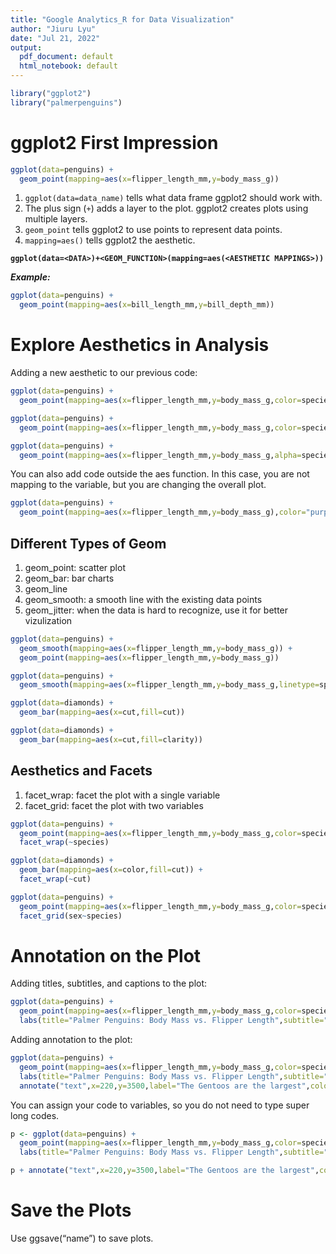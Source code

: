 ```yaml
---
title: "Google Analytics_R for Data Visualization"
author: "Jiuru Lyu"
date: "Jul 21, 2022"
output:
  pdf_document: default
  html_notebook: default
---
```


```r
library("ggplot2")
library("palmerpenguins")
```

# ggplot2 First Impression

```r
ggplot(data=penguins) + 
  geom_point(mapping=aes(x=flipper_length_mm,y=body_mass_g))
```

1.  `ggplot(data=data_name)` tells what data frame ggplot2 should work with.
2.  The plus sign (`+`) adds a layer to the plot. ggplot2 creates plots using multiple layers.
3.  `geom_point` tells ggplot2 to use points to represent data points.
4.  `mapping=aes()` tells ggplot2 the aesthetic.

**`ggplot(data=<DATA>)+<GEOM_FUNCTION>(mapping=aes(<AESTHETIC MAPPINGS>))`**

***Example:***

```r
ggplot(data=penguins) + 
  geom_point(mapping=aes(x=bill_length_mm,y=bill_depth_mm))
```

# Explore Aesthetics in Analysis

Adding a new aesthetic to our previous code:

```r
ggplot(data=penguins) + 
  geom_point(mapping=aes(x=flipper_length_mm,y=body_mass_g,color=species))
```

```r
ggplot(data=penguins) + 
  geom_point(mapping=aes(x=flipper_length_mm,y=body_mass_g,color=species,shape=species,size=species))
```

```r
ggplot(data=penguins) + 
  geom_point(mapping=aes(x=flipper_length_mm,y=body_mass_g,alpha=species))
```

You can also add code outside the aes function. In this case, you are not mapping to the variable, but you are changing the overall plot.

```r
ggplot(data=penguins) + 
  geom_point(mapping=aes(x=flipper_length_mm,y=body_mass_g),color="purple")
```

## Different Types of Geom

1.  geom_point: scatter plot
2.  geom_bar: bar charts
3.  geom_line
4.  geom_smooth: a smooth line with the existing data points
5.  geom_jitter: when the data is hard to recognize, use it for better vizulization

```r
ggplot(data=penguins) + 
  geom_smooth(mapping=aes(x=flipper_length_mm,y=body_mass_g)) +
  geom_point(mapping=aes(x=flipper_length_mm,y=body_mass_g))
```

```r
ggplot(data=penguins) + 
  geom_smooth(mapping=aes(x=flipper_length_mm,y=body_mass_g,linetype=species))
```

```r
ggplot(data=diamonds) + 
  geom_bar(mapping=aes(x=cut,fill=cut))
```

```r
ggplot(data=diamonds) + 
  geom_bar(mapping=aes(x=cut,fill=clarity))
```

## Aesthetics and Facets

1.  facet_wrap: facet the plot with a single variable
2.  facet_grid: facet the plot with two variables

```r
ggplot(data=penguins) + 
  geom_point(mapping=aes(x=flipper_length_mm,y=body_mass_g,color=species)) + 
  facet_wrap(~species)
```

```r
ggplot(data=diamonds) + 
  geom_bar(mapping=aes(x=color,fill=cut)) + 
  facet_wrap(~cut)

```

```r
ggplot(data=penguins) + 
  geom_point(mapping=aes(x=flipper_length_mm,y=body_mass_g,color=species)) + 
  facet_grid(sex~species)

```

# Annotation on the Plot

Adding titles, subtitles, and captions to the plot:

```r
ggplot(data=penguins) + 
  geom_point(mapping=aes(x=flipper_length_mm,y=body_mass_g,color=species)) + 
  labs(title="Palmer Penguins: Body Mass vs. Flipper Length",subtitle="Sample of Three Penguin Species",caption="Data collected by Dr. Kristen Gorman")
```

Adding annotation to the plot:

```r
ggplot(data=penguins) + 
  geom_point(mapping=aes(x=flipper_length_mm,y=body_mass_g,color=species)) + 
  labs(title="Palmer Penguins: Body Mass vs. Flipper Length",subtitle="Sample of Three Penguin Species",caption="Data collected by Dr. Kristen Gorman") + 
  annotate("text",x=220,y=3500,label="The Gentoos are the largest",color="purple",fontface="bold",size=4.5)
```

You can assign your code to variables, so you do not need to type super long codes.

```r
p <- ggplot(data=penguins) + 
  geom_point(mapping=aes(x=flipper_length_mm,y=body_mass_g,color=species)) + 
  labs(title="Palmer Penguins: Body Mass vs. Flipper Length",subtitle="Sample of Three Penguin Species",caption="Data collected by Dr. Kristen Gorman")

p + annotate("text",x=220,y=3500,label="The Gentoos are the largest",color="purple",fontface="bold",angle=25)
```

# Save the Plots

Use ggsave("name") to save plots.
